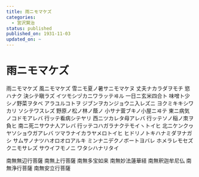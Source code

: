 ```yaml
---
title: 雨ニモマケズ
categories:
  - 宮沢賢治
status: published
published_on: 1931-11-03
updated_on: ~
---
```


# 雨ニモマケズ


雨ニモマケズ
風ニモマケズ
雪ニモ夏ノ暑サニモマケヌ
丈夫ナカラダヲモチ
慾ハナク
決シテ瞋ラズ
イツモシヅカニワラッテヰル
一日ニ玄米四合ト
味噌ト少シノ野菜ヲタベ
アラユルコトヲ
ジブンヲカンジョウニ入レズニ
ヨクミキキシワカリ
ソシテワスレズ
野原ノ松ノ林ノ蔭ノ
小サナ萓ブキノ小屋ニヰテ
東ニ病気ノコドモアレバ
行ッテ看病シテヤリ
西ニツカレタ母アレバ
行ッテソノ稲ノ朿ヲ負ヒ
南ニ死ニサウナ人アレバ
行ッテコハガラナクテモイヽトイヒ
北ニケンクヮヤソショウガアレバ
ツマラナイカラヤメロトイヒ
ヒドリノトキハナミダヲナガシ
サムサノナツハオロオロアルキ
ミンナニデクノボートヨバレ
ホメラレモセズ
クニモサレズ
サウイフモノニ
ワタシハナリタイ

南無無辺行菩薩
南無上行菩薩
南無多宝如来
南無妙法蓮華経
南無釈迦牟尼仏
南無浄行菩薩
南無安立行菩薩